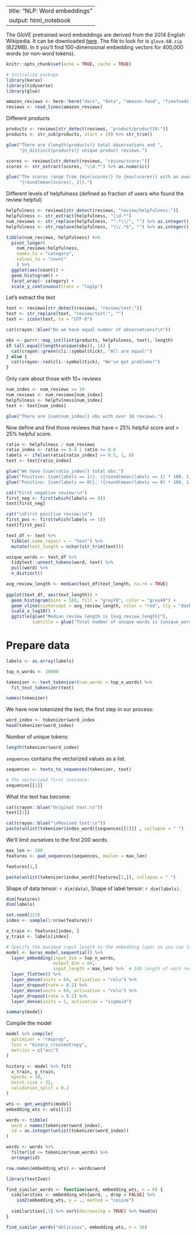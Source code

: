 

---
title: "NLP: Word embeddings"
output: html_notebook
---

The GloVE pretrained word embeddings are derived from the 2014 English Wikipedia. It can be downloaded [here](https://nlp.stanford.edu/projects/glove/). The file to look for is `glove.6B.zip` (822MB). In it you'll find  100-dimensional embedding vectors for 400,000 words (or non-word tokens).

```r
knitr::opts_chunk$set(echo = TRUE, cache = TRUE)

# Initialize package
library(keras)
library(tidyverse)
library(glue)
```


```r
amazon_reviews <- here::here("docs", "data", "amazon-food", "finefoods.txt")
reviews <- read_lines(amazon_reviews)
```

Different products

```r
products <- reviews[str_detect(reviews, "product/productId:")]
products <- str_sub(products, start = 19) %>% str_trim()

glue("There are {length(products)} total observations and ",
     "{n_distinct(products)} unique product reviews.")
```

```r
scores <- reviews[str_detect(reviews, "review/score:")]
scores <- str_extract(scores, "\\d.*") %>% as.numeric()

glue("The scores range from {min(scores)} to {max(scores)} with an average of ",
     "{round(mean(scores), 2)}.")
```


Different levels of helpfulness (defined as fraction of users who found the 
review helpful)

```r
helpfulness <- reviews[str_detect(reviews, "review/helpfulness:")]
helpfulness <- str_extract(helpfulness, "\\d.*")
num_reviews <- str_replace(helpfulness, "^.*\\/", "") %>% as.integer()
helpfulness <- str_replace(helpfulness, "\\/.*$", "") %>% as.integer()

tibble(num_reviews, helpfulness) %>%
  pivot_longer(
    num_reviews:helpfulness, 
    names_to = "category", 
    values_to = "count"
    ) %>%
  ggplot(aes(count)) +
  geom_histogram() +
  facet_wrap(~ category) + 
  scale_y_continuous(trans = "log1p")
```

Let's extract the text

```r
text <- reviews[str_detect(reviews, "review/text:")]
text <- str_replace(text, "review/text:", "")
text <- iconv(text, to = "UTF-8")

cat(crayon::blue("Do we have equal number of observations?\n"))

obs <- purrr::map_int(list(products, helpfulness, text), length)
if (all.equal(length(unique(obs)), 1)) {
  cat(crayon::green(cli::symbol$tick), "All are equal!")
} else {
  cat(crayon::red(cli::symbol$tick), "We've got problems!")
}
```


Only care about those with 10+ reviews

```r
num_index <- num_reviews >= 10
num_reviews <- num_reviews[num_index]
helpfulness <- helpfulness[num_index]
text <- text[num_index]

glue("There are {sum(num_index)} obs with over 10 reviews.")
```

Now define and find those reviews that have < 25% helpful score and > 25% helpful 
score.

```r
ratio <- helpfulness / num_reviews
ratio_index <- ratio <= 0.4 | ratio >= 0.6
labels <- ifelse(ratio[ratio_index] >= 0.5, 1, 0)
text <- text[ratio_index]

glue("We have {sum(ratio_index)} total obs.")
glue("Positive: {sum(labels == 1)}, ({round(mean(labels == 1) * 100, 1)}%)")
glue("Positive: {sum(labels == 0)}, ({round(mean(labels == 0) * 100, 1)}%)")
```


```r
cat("First negative review:\n")
first_neg <- first(which(labels == 0))
text[first_neg]

cat("\nFirst positive review:\n")
first_pos <- first(which(labels == 1))
text[first_pos]
```

```r
text_df <- text %>%
  tibble(.name_repair = ~ "text") %>%
  mutate(text_length = nchar(str_trim(text)))

unique_words <- text_df %>%
  tidytext::unnest_tokens(word, text) %>%
  pull(word) %>%
  n_distinct()

avg_review_length <- median(text_df$text_length, na.rm = TRUE)
  
ggplot(text_df, aes(text_length)) +
  geom_histogram(bins = 100, fill = "grey70", color = "grey40") +
  geom_vline(xintercept = avg_review_length, color = "red", lty = "dashed") +
  scale_x_log10() +
  ggtitle(glue("Median review length is {avg_review_length}"),
          subtitle = glue("Total number of unique words is {unique_words}"))
```


# Prepare data

```r
labels <- as.array(labels)
```

```r
top_n_words <- 20000

tokenizer <- text_tokenizer(num_words = top_n_words) %>% 
  fit_text_tokenizer(text)

names(tokenizer)
```

We have now tokenized the text, the first step in our process:

```r
word_index <- tokenizer$word_index
head(tokenizer$word_index)
```

Number of unique tokens:

```r
length(tokenizer$word_index)
```

`sequences` contains the vectorized values as a list.

```r
sequences <- texts_to_sequences(tokenizer, text)
```

```r
# The vectorized first instance:
sequences[[1]]
```

What the text has become:

```r
cat(crayon::blue("Original text:\n"))
text[[1]]

cat(crayon::blue("\nRevised text:\n"))
paste(unlist(tokenizer$index_word)[sequences[[1]]] , collapse = " ")
```

We'll limit ourselves to the first 200 words.

```r
max_len <- 100
features <- pad_sequences(sequences, maxlen = max_len)
```

```r
features[1,]
```

```r
paste(unlist(tokenizer$index_word)[features[1,]], collapse = " ")
```

Shape of data tensor: `r dim(data)`, Shape of label tensor: `r dim(labels)`.

```r
dim(features)
dim(labels)
```


```r
set.seed(123)
index <- sample(1:nrow(features))

x_train <- features[index, ]
y_train <- labels[index]
```

```r
# Specify the maximum input length to the embedding layer so you can later flatten the embedded inputs.
model <- keras_model_sequential() %>%
  layer_embedding(input_dim = top_n_words, 
                  output_dim = 64,
                  input_length = max_len) %>%  # 100 length of each review.
  layer_flatten() %>% 
  layer_dense(units = 64, activation = "relu") %>%
  layer_dropout(rate = 0.2) %>%
  layer_dense(units = 64, activation = "relu") %>%
  layer_dropout(rate = 0.2) %>%
  layer_dense(units = 1, activation = "sigmoid")

summary(model)
```

Compile the model

```r
model %>% compile(
  optimizer = "rmsprop",
  loss = "binary_crossentropy",
  metrics = c("acc")
)
```

```r
history <- model %>% fit(
  x_train, y_train,
  epochs = 10,
  batch_size = 32,
  validation_split = 0.2
)
```

```r
wts <- get_weights(model)
embedding_wts <- wts[[1]]
```

```r
words <- tibble(
  word = names(tokenizer$word_index), 
  id = as.integer(unlist(tokenizer$word_index))
)

words <- words %>%
  filter(id <= tokenizer$num_words) %>%
  arrange(id)

row.names(embedding_wts) <- words$word
```

```r
library(text2vec)

find_similar_words <- function(word, embedding_wts, n = 6) {
  similarities <- embedding_wts[word, , drop = FALSE] %>%
    sim2(embedding_wts, y = ., method = "cosine")
  
  similarities[,1] %>% sort(decreasing = TRUE) %>% head(n)
}
```
 
```r
find_similar_words("delicious", embedding_wts, n = 10)
```